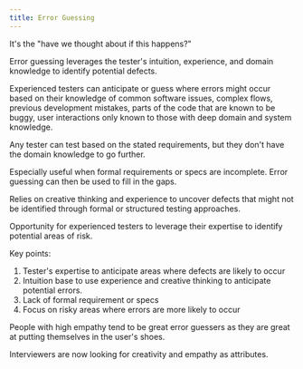 ```yaml
---
title: Error Guessing
---
```


It's the "have we thought about if this happens?"

Error guessing leverages the tester's intuition, experience, and domain knowledge to identify potential defects.

Experienced testers can anticipate or guess where errors might occur based on their knowledge of common software issues, complex flows, previous development mistakes, parts of the code that are known to be buggy, user interactions only known to those with deep domain and system knowledge.

Any tester can test based on the stated requirements, but they don't have the domain knowledge to go further.

Especially useful when formal requirements or specs are incomplete. Error guessing can then be used to fill in the gaps.

Relies on creative thinking and experience to uncover defects that might not be identified through formal or structured testing approaches.

Opportunity for experienced testers to leverage their expertise to identify potential areas of risk.

Key points:

1. Tester's expertise to anticipate areas where defects are likely to occur
2. Intuition base to use experience and creative thinking to anticipate potential errors. 
3. Lack of formal requirement or specs
4. Focus on risky areas where errors are more likely to occur

People with high empathy tend to be great error guessers as they are great at putting themselves in the user's shoes.

Interviewers are now looking for creativity and empathy as attributes.
